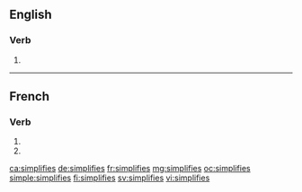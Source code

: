 {{also|simplifiés}}
==English==

===Verb===
{{head|en|verb form}}

# {{en-third-person singular of|simplify}}

----

==French==

===Verb===
{{fr-verb-form}}

# {{inflection of|simplifier||2|s|pres|indc|lang=fr}}
# {{inflection of|simplifier||2|s|pres|subj|lang=fr}}

[[ca:simplifies]]
[[de:simplifies]]
[[fr:simplifies]]
[[mg:simplifies]]
[[oc:simplifies]]
[[simple:simplifies]]
[[fi:simplifies]]
[[sv:simplifies]]
[[vi:simplifies]]